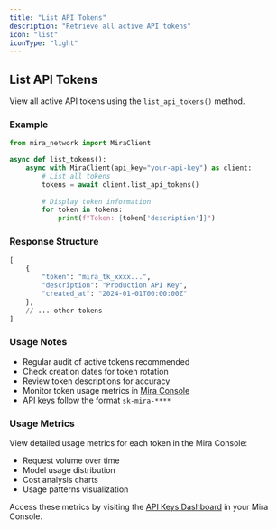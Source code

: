 ```yaml
---
title: "List API Tokens"
description: "Retrieve all active API tokens"
icon: "list"
iconType: "light"
---
```


## List API Tokens

View all active API tokens using the `list_api_tokens()` method.

### Example

```python
from mira_network import MiraClient

async def list_tokens():
    async with MiraClient(api_key="your-api-key") as client:
        # List all tokens
        tokens = await client.list_api_tokens()
        
        # Display token information
        for token in tokens:
            print(f"Token: {token['description']}")
```

### Response Structure

```python
[
    {
        "token": "mira_tk_xxxx...",
        "description": "Production API Key",
        "created_at": "2024-01-01T00:00:00Z"
    },
    // ... other tokens
]
```

### Usage Notes

- Regular audit of active tokens recommended
- Check creation dates for token rotation
- Review token descriptions for accuracy
- Monitor token usage metrics in [Mira Console](https://console.mira.network/api-keys)
- API keys follow the format `sk-mira-****`

### Usage Metrics

View detailed usage metrics for each token in the Mira Console:
- Request volume over time
- Model usage distribution
- Cost analysis charts
- Usage patterns visualization

Access these metrics by visiting the [API Keys Dashboard](https://console.mira.network/api-keys) in your Mira Console.